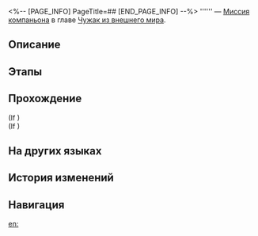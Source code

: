 <%-- [PAGE_INFO]
PageTitle=##
[END_PAGE_INFO] --%>
{{Дополнить|Диалоги.}}
{{Миссия Инфобокс
|id              = 2020703
|Название        = 
|Изображение     = Миссия .png
|Тип             = Миссия компаньона
|Событие         = 
|Глава           = Чужак из внешнего мира
|Условия         = Завершена [[Миссия компаньона]] «[[Рыцарь-чужестранец]]»
|Персонажи       = Первопроходец
|СтартЛокация    = [[Лофу Сяньчжоу]] — [[Возвышающее святилище]]
|Мир             = Лофу Сяньчжоу
|Предыдущая      = Рыцарь-чужестранец
|Следующая       = 
|Награды         = 
}}
'''''' — [[Миссия компаньона]] в главе [[Чужак из внешнего мира]].

==Описание==
{{Описание|<!--официальное описание из Перекрёстка судеб-->}}

==Этапы==


==Прохождение==
{{Дополнить}}
;(If {{cx}}{{subst:void|<!--{"$type":"RPG.GameCore.ByCompareIsBookAvailable","BookSeriesID":168,"BookID":190356,"Inverse":true}-->}})
;(If {{cx}}{{subst:void|<!--{"$type":"RPG.GameCore.ByCompareIsBookAvailable","BookSeriesID":168,"BookID":190356}-->}})
{{Диалог Конец}}

==На других языках==
{{На других языках
|en   = 
|zhs  = 
|zht  = 
|ja   = 
|ko   = 
|es   = 
|fr   = 
|ru   = 
|th   = 
|vi   = 
|de   = 
|id   = 
|pt   = 
}}

==История изменений==
{{История изменений|3.5}}

==Навигация==
{{Миссия компаньона Навбокс|Глава }}

[[en:]]
